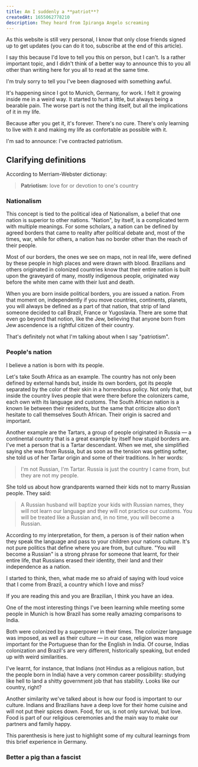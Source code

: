 ```yaml
---
title: Am I suddenly a **patriot**?
createdAt: 1655062778210
description: They heard from Ipiranga Angelo screaming
---
```


As this website is still very personal, I know that only close friends signed up to get updates (you can do it too, subscribe at the end of this article).

I say this because I'd love to tell you this on person, but I can't. Is a rather important topic, and I didn't think of a better way to announce this to you all other than writing here for you all to read at the same time.

I'm truly sorry to tell you I've been diagnosed with something awful.

It's happening since I got to Munich, Germany, for work. I felt it growing inside me in a weird way. It started to hurt a little, but always being a bearable pain. The worse part is not the thing itself, but all the implications of it in my life.

Because after you get it, it's forever. There's no cure. There's only learning to live with it and making my life as confortable as possible with it.

I'm sad to announce: I've contracted patriotism.

## Clarifying definitions

According to Merriam-Webster dictionay:

> **Patriotism**: love for or devotion to one's country

### Nationalism

This concept is tied to the political idea of Nationalism, a belief that one nation is superior to other nations. "Nation", by itself, is a complicated term with multiple meanings. For some scholars, a nation can be defined by agreed borders that came to reality after political debate and, most of the times, war, while for others, a nation has no border other than the reach of their people.

Most of our borders, the ones we see on maps, not in real life, were defined by these people in high places and were drawn with blood. Brazilians and others originated in colonized countries know that their entire nation is built upon the graveyard of many, mostly indigenous people, originated way before the white men came with their lust and death.

When you are born inside political borders, you are issued a nation. From that moment on, independently if you move countries, continents, planets, you will always be defined as a part of that nation, that strip of land someone decided to call Brazil, France or Yugoslavia. There are some that even go beyond that notion, like the Jew, believing that anyone born from Jew ascendence is a rightful citizen of their country.

That's definitely not what I'm talking about when I say "patriotism".

### People's nation

I believe a nation is born with its people.

Let's take South Africa as an example. The country has not only been defined by external hands but, inside its own borders, got its people separated by the color of their skin in a horrendous policy. Not only that, but inside the country lives people that were there before the colonizers came, each own with its language and customs. The South African nation is a known lie between their residents, but the same that criticize also don't hesitate to call themselves South African. Their origin is sacred and important.

Another example are the Tartars, a group of people originated in Russia — a continental country that is a great example by itself how stupid borders are. I've met a person that is a Tartar descendant. When we met, she simplified saying she was from Russia, but as soon as the tension was getting softer, she told us of her Tartar origin and some of their traditions. In her words:

> I'm not Russian, I'm Tartar. Russia is just the country I came from, but they are not my people.

She told us about how grandparents warned their kids not to marry Russian people. They said:

> A Russian husband will baptize your kids with Russian names, they will not learn our language and they will not practice our customs. You will be treated like a Russian and, in no time, you will become a Russian.

According to my interpretation, for them, a person is of their nation when they speak the language and pass to your children your nations culture. It's not pure politics that define where you are from, but culture. "You will become a Russian" is a strong phrase for someone that learnt, for their entire life, that Russians erased their identity, their land and their independence as a nation.

I started to think, then, what made me so afraid of saying with loud voice that I come from Brazil, a country which I love and miss?

If you are reading this and you are Brazilian, I think you have an idea.

<Parenthesis about="India and Brazil">

One of the most interesting things I've been learning while meeting some people in Munich is how Brazil has some really amazing comparisons to India.

Both were colonized by a superpower in their times. The colonizer language was imposed, as well as their culture — in our case, religion was more important for the Portuguese than for the English in India. Of course, Indias colonization and Brazil's are very different, historically speaking, but ended up with weird similarities.

I've learnt, for instance, that Indians (not Hindus as a religious nation, but the people born in India) have a very common career possibility: studying like hell to land a shitty government job that has stability. Looks like our country, right?

Another similarity we've talked about is how our food is important to our culture. Indians and Brazilians have a deep love for their home cuisine and will not put their spices down. Food, for us, is not only survival, but love. Food is part of our religious ceremonies and the main way to make our partners and family happy.

This parenthesis is here just to highlight some of my cultural learnings from this brief experience in Germany.

<Parenthesis />

### Better a pig than a fascist
